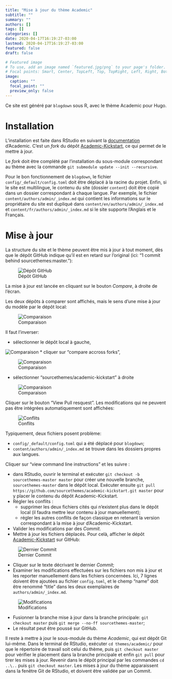 ```yaml
---
title: "Mise à jour du thème Academic"
subtitle: ""
summary: ""
authors: []
tags: []
categories: []
date: 2020-04-17T16:19:27-03:00
lastmod: 2020-04-17T16:19:27-03:00
featured: false
draft: false

# Featured image
# To use, add an image named `featured.jpg/png` to your page's folder.
# Focal points: Smart, Center, TopLeft, Top, TopRight, Left, Right, BottomLeft, Bottom, BottomRight.
image:
  caption: ""
  focal_point: ""
  preview_only: false
---
```


Ce site est généré par `blogdown` sous R, avec le thème Academic pour Hugo.

# Installation

L'installation est faite dans RStudio en suivant la [documentation](https://sourcethemes.com/academic/docs/install/#install-with-rstudio) d'Academic.
C'est un *fork* du dépôt [Academic-Kickstart](https://github.com/sourcethemes/academic-kickstart), ce qui permet de le mettre à jour.

Le *fork* doit être complété par l'installation du sous-module correspondant au thème avec la commande `git submodule update --init --recursive`.

Pour le bon fonctionnement de `blogdown`, le fichier `config/_default/config.toml` doit être déplacé à la racine du projet.
Enfin, si le site est multilingue, le contenu du site (dossier `content`) doit être copié dans un dossier correspondant à chaque langue. Par exemple, le fichier `content/authors/admin/_index.md` qui contient les informations sur le propriétaire du site est dupliqué dans `content/en/authors/admin/_index.md` et `content/fr/authors/admin/_index.md` si le site supporte l'Anglais et le Français.

# Mise à jour

La structure du site et le thème peuvent être mis à jour à tout moment, dès que le dépôt GitHub indique qu'il est en retard sur l'original (ici: "1 commit behind sourcethemes:master."):

![Dépôt GitHub](github.png)

La mise à jour est lancée en cliquant sur le bouton *Compare*, à droite de l'écran.

Les deux dépôts à comparer sont affichés, mais le sens d'une mise à jour du modèle par le dépôt local:

![Comparaison](compare.png)

Il faut l'inverser:

* sélectionner le dépôt local à gauche,

![Comparaison](compare_forks.png)
* cliquer sur "compare accross forks",

![Comparaison](compare2.png)

* sélectionner "sourcethemes/academic-kickstart" à droite

![Comparaison](compare3.png)

Cliquer sur le bouton "View Pull resquest".
Les modifications qui ne peuvent pas être intégrées automatiquement sont affichées:

![Conflits](conflict.png)

Typiquement, deux fichiers posent problème:

* `config/_default/config.toml` qui a été déplacé pour `blogdown`;
* `content/authors/admin/_index.md` se trouve dans les dossiers propres aux langues.

Cliquer sur "view command line instructions" et les suivre :

* dans RStudio, ouvrir le terminal et exécuter `git checkout -b sourcethemes-master master` pour créer une nouvelle branche, `sourcethemes-master` dans le dépôt local. Exécuter ensuite `git pull https://github.com/sourcethemes/academic-kickstart.git master` pour y placer le contenu du dépôt Academic-Kickstart.
* Régler les conflits :
    * supprimer les deux fichiers cités qui n'existent plus dans le dépôt local (il faudra mettre leur contenu à jour manuellement);
    * régler les autres conflits de façon classique en retenant la version correspondant à la mise à jour d'Academic-Kickstart.
* Valider les modifications par des *Commit*.
* Mettre à jour les fichiers déplacés. Pour celà, afficher le dépôt [Academic-Kickstart](https://github.com/sourcethemes/academic-kickstart) sur GitHub:

![Dernier Commit](kickstart.png)
  
  * Cliquer sur le texte décrivant le dernier *Commit*;
  * Examiner les modifications effectuées sur les fichiers non mis à jour et les reporter manuellement dans les fichiers concernées. Ici, 7 lignes doivent être ajoutées au fichier `config.toml`, et le chemp "name" doit être renommé "title" dans les deux exemplaires de `authors/admin/_index.md`.
  
![Modifications](modifications.png)

* Fusionner la branche mise à jour dans la branche principale: `git checkout master` puis `git merge --no-ff sourcethemes-master`;
* Le résultat peut être poussé sur GitHub.

Il reste à mettre à jour le sous-module du thème *Academic*, qui est dépôt Git lui-même.
Dans le terminal de RStudio, exécuter `cd themes/academic/` pour que le répertoire de travail soit celui du thème, puis `git checkout master` pour vérifier le placement dans la branche principale et enfin `git pull` pour tirer les mises à jour.
Revenir dans le dépôt principal par les commandes `cd ..\..` puis `git checkout master`.
Les mises à jour du thème apparaissent dans la fenêtre Git de RStudio, et doivent être validée par un Commit.
